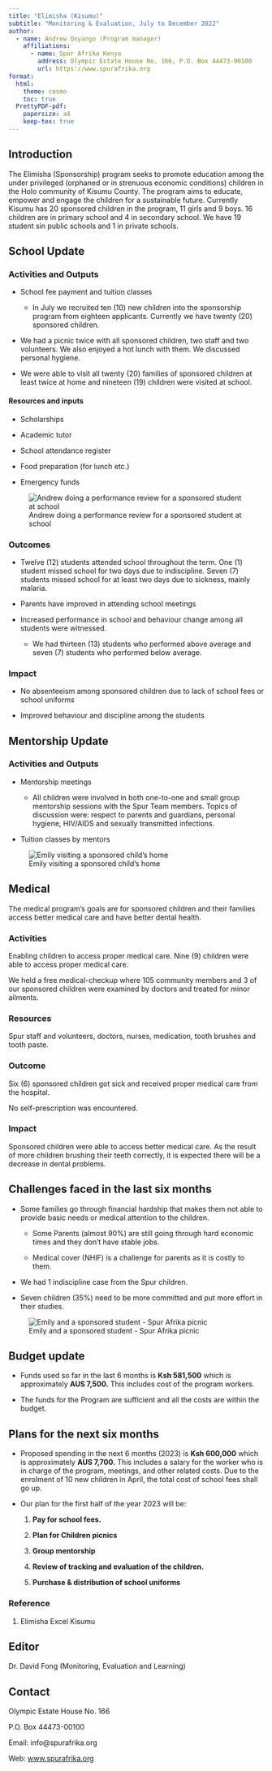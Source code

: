 ```yaml
---
title: "Elimisha (Kisumu)"
subtitle: "Monitoring & Evaluation, July to December 2022"
author:
  - name: Andrew Onyango (Program manager)
    affiliations:
      - name: Spur Afrika Kenya
        address: Olympic Estate House No. 166, P.O. Box 44473-00100
        url: https://www.spurafrika.org
format:
  html: 
    theme: cosmo
    toc: true
  PrettyPDF-pdf:
    papersize: a4
    keep-tex: true
---
```


```{=tex}
\fancypagestyle{myCoverStyle}{
  \fancyhf{}
  \renewcommand\headrulewidth{0pt}
  \fancyfoot[R]{\thepage}
  \fancyfoot[C]{\em{Cover picture : Team building for the 20 sponsored children at Kisumu}}
  \fancyfootoffset{3.5cm}
}
\thispagestyle{myCoverStyle}
% the default style is defined in _extensions/nrennie/PrettyPDF/PrettyPDF.tex
% and then set in _extensions/.../pagestyle.tex
% however, for the very first page we want to describe what is in the cover page
```
## Introduction

The Elimisha (Sponsorship) program seeks to promote education among the under privileged (orphaned or in strenuous economic conditions) children in the Holo community of Kisumu County. The program aims to educate, empower and engage the children for a sustainable future. Currently Kisumu has 20 sponsored children in the program, 11 girls and 9 boys. 16 children are in primary school and 4 in secondary school. We have 19 student sin public schools and 1 in private schools.

## School Update

### Activities and Outputs

-   School fee payment and tuition classes

    -   In July we recruited ten (10) new children into the sponsorship program from eighteen applicants. Currently we have twenty (20) sponsored children.

-   We had a picnic twice with all sponsored children, two staff and two volunteers. We also enjoyed a hot lunch with them. We discussed personal hygiene.

-   We were able to visit all twenty (20) families of sponsored children at least twice at home and nineteen (19) children were visited at school.

#### Resources and inputs

-   Scholarships

-   Academic tutor

-   School attendance register

-   Food preparation (for lunch etc.)

-   Emergency funds

![Andrew doing a performance review for a sponsored student at school](images/Kisumu%20Performance%20Review%202022.jpg)

### Outcomes

-   Twelve (12) students attended school throughout the term. One (1) student missed school for two days due to indiscipline. Seven (7) students missed school for at least two days due to sickness, mainly malaria.

-   Parents have improved in attending school meetings

-   Increased performance in school and behaviour change among all students were witnessed.

    -   We had thirteen (13) students who performed above average and seven (7) students who performed below average.

### Impact

-   No absenteeism among sponsored children due to lack of school fees or school uniforms

-   Improved behaviour and discipline among the students

## Mentorship Update

### Activities and Outputs

-   Mentorship meetings

    -   All children were involved in both one-to-one and small group mentorship sessions with the Spur Team members. Topics of discussion were: respect to parents and guardians, personal hygiene, HIV/AIDS and sexually transmitted infections.

-   Tuition classes by mentors

![Emily visiting a sponsored child's home](images/Emily%20home%20visit%202022%20Kisumu.jpg)

## Medical

The medical program's goals are for sponsored children and their families access better medical care and have better dental health.

### Activities

Enabling children to access proper medical care. Nine (9) children were able to access proper medical care.

We held a free medical-checkup where 105 community members and 3 of our sponsored children were examined by doctors and treated for minor ailments.

### Resources

Spur staff and volunteers, doctors, nurses, medication, tooth brushes and tooth paste.

### Outcome

Six (6) sponsored children got sick and received proper medical care from the hospital.

No self-prescription was encountered.

### Impact

Sponsored children were able to access better medical care. As the result of more children brushing their teeth correctly, it is expected there will be a decrease in dental problems.

## Challenges faced in the last six months

-   Some families go through financial hardship that makes them not able to provide basic needs or medical attention to the children.

    -   Some Parents (almost 90%) are still going through hard economic times and they don’t have stable jobs.

    -   Medical cover (NHIF) is a challenge for parents as it is costly to them.

-   We had 1 indiscipline case from the Spur children.

-   Seven children (35%) need to be more committed and put more effort in their studies.

![Emily and a sponsored student - Spur Afrika picnic](images/Emily%20picnic%20Kisumu%202022.jpg)

## Budget update

-   Funds used so far in the last 6 months is **Ksh 581,500** which is approximately **AUS 7,500.** This includes cost of the program workers.

<!-- -->

-   The funds for the Program are sufficient and all the costs are within the budget.

## Plans for the next six months

-   Proposed spending in the next 6 months (2023) is **Ksh 600,000** which is approximately **AUS 7,700.** This includes a salary for the worker who is in charge of the program, meetings, and other related costs. Due to the enrolment of 10 new children in April, the total cost of school fees shall go up.

-   Our plan for the first half of the year 2023 will be:

    1.  **Pay for school fees.**

    2.  **Plan for Children picnics**

    3.  **Group mentorship**

    4.  **Review of tracking and evaluation of the children.**

    5.  **Purchase & distribution of school uniforms**

### **Reference**

1.  Elimisha Excel Kisumu

## Editor

Dr. David Fong (Monitoring, Evaluation and Learning)

## Contact

Olympic Estate House No. 166

P.O. Box 44473-00100

Email: info\@spurafrika.org

Web: [www.spurafrika.org](https://www.spurafrika.org)
